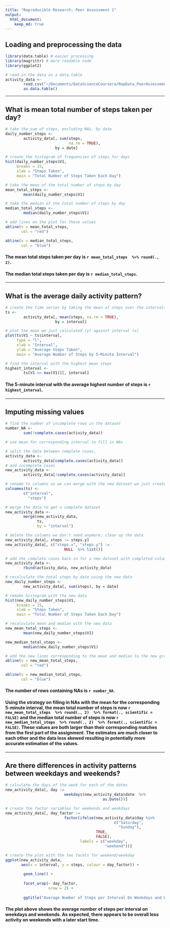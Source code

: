 ```yaml
---
title: "Reproducible Research: Peer Assessment 1"
output: 
  html_document:
    keep_md: true
---
```


## Loading and preprocessing the data
```r
library(data.table) # easier processing
library(magrittr) # more readable code
library(ggplot2) 

# read in the data as a data.table
activity_data <- 
        read.csv("~/Documents/DataScienceCoursera/RepData_PeerAssessment1/activity.csv") %>%
        as.data.table()
```

*****

## What is mean total number of steps taken per day?

```r

# take the sum of steps, excluding NAs, by date
daily_number_steps <- 
        activity_data[, sum(steps, 
                            na.rm = TRUE), 
                      by = date]

# create the histogram of frequencies of steps for days
hist(daily_number_steps$V1, 
     breaks = 15, 
     xlab = "Steps Taken", 
     main = "Total Number of Steps Taken Each Day")

# take the mean of the total number of steps by day
mean_total_steps <- 
        mean(daily_number_steps$V1)

# take the median of the total number of steps by day
median_total_steps <-
        median(daily_number_steps$V1)

# add lines on the plot for these values
abline(v = mean_total_steps, 
       col = "red")

abline(v = median_total_steps, 
       col = "blue")

```

#### The mean total steps taken per day is `r mean_total_steps  %>% round(., 2)`.
#### The median total steps taken per day is `r median_total_steps`.

*****

## What is the average daily activity pattern?
```r

# create the time series by taking the mean of steps over the intervals
ts <- 
        activity_data[, mean(steps, na.rm = TRUE), 
                      by = interval]

# plot the mean we just calculated (y) against interval (x)
plot(ts$V1 ~ ts$interval,
     type = "l", 
     xlab = "Interval", 
     ylab = "Average Steps Taken",
     main = "Average Number of Steps by 5-Minute Interval")

# find the interval with the highest mean steps
highest_interval <-
        ts[V1 == max(V1)][, interval]

```

#### The 5-minute interval with the average highest number of steps is `r highest_interval`.

*****

## Imputing missing values
```r

# find the number of incomplete rows in the dataset
number_NA <- 
        sum(!complete.cases(activity_data))

# use mean for corresponding interval to fill in NAs

# split the data between complete cases, 
activity_data <- 
        activity_data[complete.cases(activity_data)]
# and incomplete cases
new_activity_data <- 
        activity_data[!complete.cases(activity_data)]

# rename ts columns so we can merge with the new dataset we just created of incomplete cases
colnames(ts) <- 
        c("interval",
          "steps")

# merge the data to get a complete dataset
new_activity_data <- 
        merge(new_activity_data, 
              ts, 
              by = "interval")

# delete the columns we don't need anymore; clean up the data
new_activity_data[, steps := steps.y]
new_activity_data[, c("steps.x", "steps.y") := 
                          NULL  %>% list()]

# add the complete cases back in for a new dataset with completed columns
new_activity_data <- 
        rbind(activity_data, new_activity_data)

# recalculate the total steps by date using the new data
new_daily_number_steps <- 
        new_activity_data[, sum(steps), by = date]

# remake histogram with the new data
hist(new_daily_number_steps$V1, 
     breaks = 15, 
     xlab = "Steps Taken", 
     main = "Total Number of Steps Taken Each Day")

# recalculate mean and median with the new data
new_mean_total_steps <-
        mean(new_daily_number_steps$V1)

new_median_total_steps <- 
        median(new_daily_number_steps$V1)

# add the new lines corresponding to the mean and median to the new graph
abline(v = new_mean_total_steps, 
       col = "red")

abline(v = new_median_total_steps, 
       col = "blue")

```

#### The number of rows containing NAs is `r number_NA`. 

#### Using the strategy on filling in NAs with the mean for the corresponding 5-minute interval, the mean total number of steps is now `r new_mean_total_steps  %>% round(., 2)  %>% format(., scientific = FALSE)` and the median total number of steps is now `r new_median_total_steps  %>% round(., 2)  %>% format(., scientific = FALSE)`. These values are both larger than their corresponding matches from the first part of the assignment. The estimates are much closer to each other and the data less skewed resulting in potentially more accurate estimation of the values.

*****

## Are there differences in activity patterns between weekdays and weekends?

```r

# calculate the days of the week for each of the dates
new_activity_data[, day := 
                          weekdays(new_activity_data$date  %>%
                                           as.Date())]

# create the factor variables for weekends and weekdays
new_activity_data[, day_factor :=
                          factor(ifelse(new_activity_data$day %in% 
                                                c("Saturday", 
                                                  "Sunday"),
                                        TRUE, 
                                        FALSE), 
                                 labels = c("weekday", 
                                            "weekend"))]

# create the plot with the two facets for weekend/weekday
ggplot(new_activity_data, 
       aes(x = interval, y = steps, colour = day_factor)) + 
        
        geom_line() + 
        
        facet_wrap(~ day_factor, 
                   nrow = 2) +
        
        ggtitle("Average Number of Steps per Interval On Weekdays and Weekends")

```

#### The plot above shows the average number of steps per interval on weekdays and weekends. As expected, there appears to be overall less activity on weekends with a later start time.